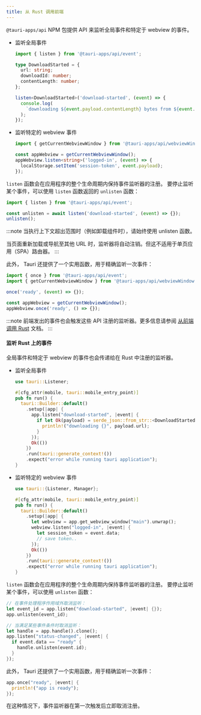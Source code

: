 ```yaml
---
title: 从 Rust 调用前端
---
```


`@tauri-apps/api` NPM 包提供 API 来监听全局事件和特定于 webview 的事件。

- 监听全局事件

  ```ts
  import { listen } from '@tauri-apps/api/event';

  type DownloadStarted = {
    url: string;
    downloadId: number;
    contentLength: number;
  };

  listen<DownloadStarted>('download-started', (event) => {
    console.log(
      `downloading ${event.payload.contentLength} bytes from ${event.payload.url}`
    );
  });
  ```

- 监听特定的 webview 事件

  ```ts
  import { getCurrentWebviewWindow } from '@tauri-apps/api/webviewWindow';

  const appWebview = getCurrentWebviewWindow();
  appWebview.listen<string>('logged-in', (event) => {
    localStorage.setItem('session-token', event.payload);
  });
  ```

`listen` 函数会在应用程序的整个生命周期内保持事件监听器的注册。
要停止监听某个事件，可以使用 `listen` 函数返回的 `unlisten` 函数：

```js
import { listen } from '@tauri-apps/api/event';

const unlisten = await listen('download-started', (event) => {});
unlisten();
```

:::note
当执行上下文超出范围时（例如卸载组件时），请始终使用 unlisten 函数。

当页面重新加载或导航至其他 URL 时，监听器将自动注销。但这不适用于单页应用（SPA）路由器。
:::

此外， Tauri 还提供了一个实用函数，用于精确监听一次事件：

```js
import { once } from '@tauri-apps/api/event';
import { getCurrentWebviewWindow } from '@tauri-apps/api/webviewWindow';

once('ready', (event) => {});

const appWebview = getCurrentWebviewWindow();
appWebview.once('ready', () => {});
```

:::note
前端发出的事件也会触发这些 API 注册的监听器。更多信息请参阅 [从前端调用 Rust] 文档。
:::

#### 监听 Rust 上的事件

全局事件和特定于 webview 的事件也会传递给在 Rust 中注册的监听器。

- 监听全局事件

  ```rust title="src-tauri/src/lib.rs"
  use tauri::Listener;

  #[cfg_attr(mobile, tauri::mobile_entry_point)]
  pub fn run() {
    tauri::Builder::default()
      .setup(|app| {
        app.listen("download-started", |event| {
          if let Ok(payload) = serde_json::from_str::<DownloadStarted>(&event.payload()) {
            println!("downloading {}", payload.url);
          }
        });
        Ok(())
      })
      .run(tauri::generate_context!())
      .expect("error while running tauri application");
  }
  ```

- 监听特定的 webview 事件

  ```rust title="src-tauri/src/lib.rs"
  use tauri::{Listener, Manager};

  #[cfg_attr(mobile, tauri::mobile_entry_point)]
  pub fn run() {
    tauri::Builder::default()
      .setup(|app| {
        let webview = app.get_webview_window("main").unwrap();
        webview.listen("logged-in", |event| {
          let session_token = event.data;
          // save token..
        });
        Ok(())
      })
      .run(tauri::generate_context!())
      .expect("error while running tauri application");
  }
  ```

`listen` 函数会在应用程序的整个生命周期内保持事件监听器的注册。
要停止监听某个事件，可以使用 `unlisten` 函数：

```rust
// 在事件处理程序作用域外取消监听：
let event_id = app.listen("download-started", |event| {});
app.unlisten(event_id);

// 当满足某些事件条件时取消监听：
let handle = app.handle().clone();
app.listen("status-changed", |event| {
  if event.data == "ready" {
    handle.unlisten(event.id);
  }
});
```

此外， Tauri 还提供了一个实用函数，用于精确监听一次事件：

```rust
app.once("ready", |event| {
  println!("app is ready");
});
```

在这种情况下，事件监听器在第一次触发后立即取消注册。

[从前端调用 Rust]: /develop/calling-rust/
